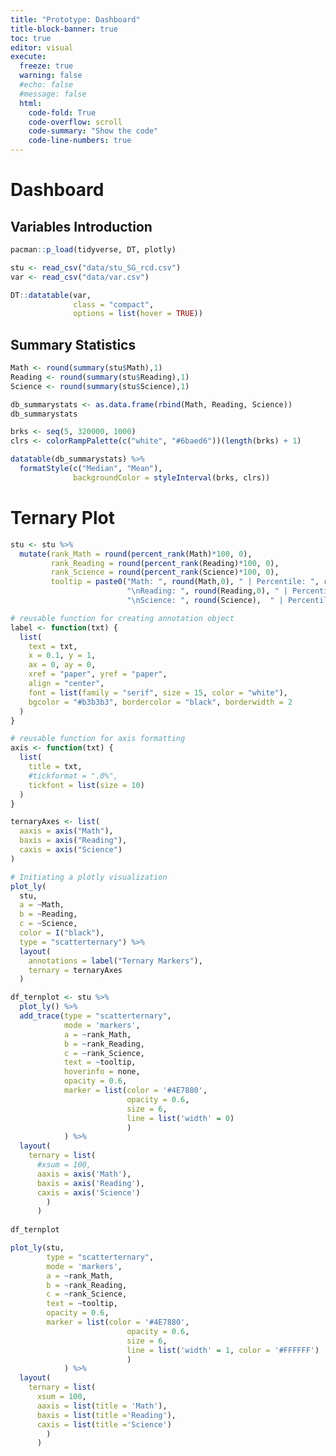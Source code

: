 ```yaml
---
title: "Prototype: Dashboard"
title-block-banner: true
toc: true
editor: visual
execute: 
  freeze: true
  warning: false
  #echo: false
  #message: false
  html:
    code-fold: True
    code-overflow: scroll
    code-summary: "Show the code"
    code-line-numbers: true
---
```


# Dashboard 

## Variables Introduction

```r
pacman::p_load(tidyverse, DT, plotly)
```

```r
stu <- read_csv("data/stu_SG_rcd.csv")
var <- read_csv("data/var.csv")

```

```r
DT::datatable(var,
              class = "compact",
              options = list(hover = TRUE))
```

## Summary Statistics 

```r
Math <- round(summary(stu$Math),1)
Reading <- round(summary(stu$Reading),1)
Science <- round(summary(stu$Science),1)

db_summarystats <- as.data.frame(rbind(Math, Reading, Science))
db_summarystats
```

```r
brks <- seq(5, 320000, 1000)
clrs <- colorRampPalette(c("white", "#6baed6"))(length(brks) + 1)

datatable(db_summarystats) %>% 
  formatStyle(c("Median", "Mean"),
              backgroundColor = styleInterval(brks, clrs))
```

# Ternary Plot

```r
stu <- stu %>% 
  mutate(rank_Math = round(percent_rank(Math)*100, 0),
         rank_Reading = round(percent_rank(Reading)*100, 0),
         rank_Science = round(percent_rank(Science)*100, 0),
         tooltip = paste0("Math: ", round(Math,0), " | Percentile: ", rank_Math,
                          "\nReading: ", round(Reading,0), " | Percentile: ", rank_Reading,
                          "\nScience: ", round(Science),  " | Percentile: ", rank_Science))
```


```r
# reusable function for creating annotation object
label <- function(txt) {
  list(
    text = txt, 
    x = 0.1, y = 1,
    ax = 0, ay = 0,
    xref = "paper", yref = "paper", 
    align = "center",
    font = list(family = "serif", size = 15, color = "white"),
    bgcolor = "#b3b3b3", bordercolor = "black", borderwidth = 2
  )
}

# reusable function for axis formatting
axis <- function(txt) {
  list(
    title = txt, 
    #tickformat = ".0%", 
    tickfont = list(size = 10)
  )
}

ternaryAxes <- list(
  aaxis = axis("Math"), 
  baxis = axis("Reading"), 
  caxis = axis("Science")
)

# Initiating a plotly visualization 
plot_ly(
  stu, 
  a = ~Math, 
  b = ~Reading, 
  c = ~Science, 
  color = I("black"), 
  type = "scatterternary") %>%
  layout(
    annotations = label("Ternary Markers"), 
    ternary = ternaryAxes
  ) 
```

```r
df_ternplot <- stu %>%  
  plot_ly() %>% 
  add_trace(type = "scatterternary",
            mode = 'markers',
            a = ~rank_Math,
            b = ~rank_Reading,
            c = ~rank_Science,
            text = ~tooltip,
            hoverinfo = none,
            opacity = 0.6,
            marker = list(color = '#4E7880',
                          opacity = 0.6,
                          size = 6,
                          line = list('width' = 0)
                          )
            ) %>%
  layout(
    ternary = list(
      #xsum = 100,
      aaxis = axis('Math'),
      baxis = axis('Reading'),
      caxis = axis('Science')
        )
      )
      
df_ternplot
```

```r
plot_ly(stu,
        type = "scatterternary",
        mode = 'markers',
        a = ~rank_Math,
        b = ~rank_Reading,
        c = ~rank_Science,
        text = ~tooltip,
        opacity = 0.6,
        marker = list(color = '#4E7880',
                          opacity = 0.6,
                          size = 6,
                          line = list('width' = 1, color = '#FFFFFF')
                          )
            ) %>%
  layout(
    ternary = list(
      xsum = 100,
      aaxis = list(title = 'Math'),
      baxis = list(title ='Reading'),
      caxis = list(title ='Science')
        )
      )
```

